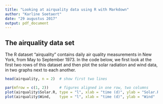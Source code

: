 ```yaml
---
title: "Looking at airquality data using R with Markdown"
author: "Karline Soetaert"
date: "29 augustus 2017"
output: pdf_document
---
```


## The airquality data set

The R dataset "airquality" contains daily air quality measurements in New York, from May to September 1973. In the code below, we first look at the first two rows of this dataset and then plot the solar radiation and wind data, in two graphs next to each another.

```r
head(airquality, n = 2)  # show first two lines
```

```r
par(mfrow = c(1, 2))     # figures aligned in one row, two columns
plot(airquality$Solar.R, type = "l", xlab = "time (d)", ylab = "Solar.R")
plot(airquality$Wind,    type = "l", xlab = "time (d)", ylab = "Wind"   )
```

